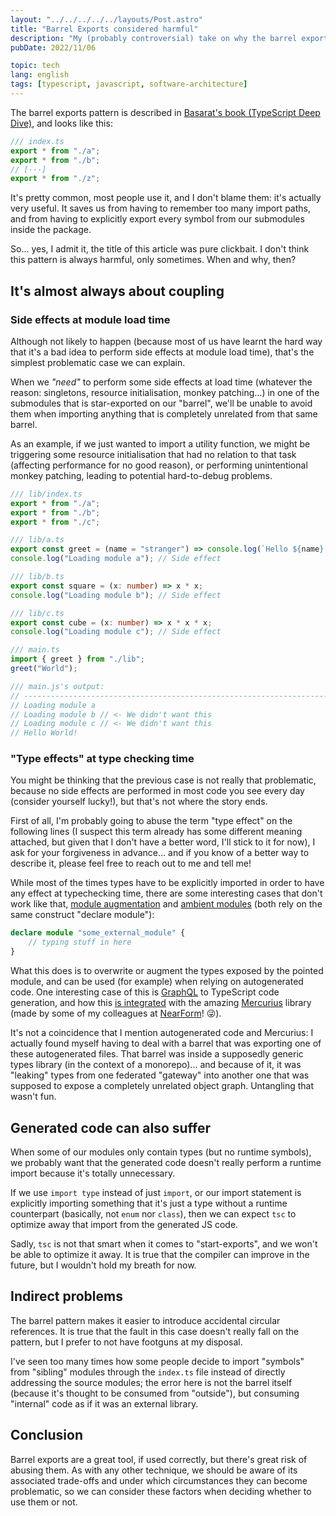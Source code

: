 ```yaml
---
layout: "../../../../../layouts/Post.astro"
title: "Barrel Exports considered harmful"
description: "My (probably controversial) take on why the barrel exports pattern can be harmful."
pubDate: 2022/11/06

topic: tech
lang: english
tags: [typescript, javascript, software-architecture]
---
```


The barrel exports pattern is described in
[Basarat's book (TypeScript Deep Dive)](https://basarat.gitbook.io/typescript/main-1/barrel),
and looks like this:

```typescript
/// index.ts
export * from "./a";
export * from "./b";
// [···]
export * from "./z";
```

It's pretty common, most people use it, and I don't blame them: it's actually
very useful. It saves us from having to remember too many import paths, and from
having to explicitly export every symbol from our submodules inside the package.

So... yes, I admit it, the title of this article was pure clickbait. I don't
think this pattern is always harmful, only sometimes. When and why, then?

## It's almost always about coupling

### Side effects at module load time

Although not likely to happen (because most of us have learnt the hard way that
it's a bad idea to perform side effects at module load time), that's the
simplest problematic case we can explain.

When we _"need"_ to perform some side effects at load time (whatever the reason:
singletons, resource initialisation, monkey patching...) in one of the
submodules that is star-exported on our "barrel", we'll be unable to avoid them
when importing anything that is completely unrelated from that same barrel.

As an example, if we just wanted to import a utility function, we might be
triggering some resource initialisation that had no relation to that task
(affecting performance for no good reason), or performing unintentional monkey
patching, leading to potential hard-to-debug problems.

```typescript
/// lib/index.ts
export * from "./a";
export * from "./b";
export * from "./c";

/// lib/a.ts
export const greet = (name = "stranger") => console.log(`Hello ${name}!`);
console.log("Loading module a"); // Side effect

/// lib/b.ts
export const square = (x: number) => x * x;
console.log("Loading module b"); // Side effect

/// lib/c.ts
export const cube = (x: number) => x * x * x;
console.log("Loading module c"); // Side effect

/// main.ts
import { greet } from "./lib";
greet("World");

/// main.js's output:
// --------------------------------------------------------------------
// Loading module a
// Loading module b // <- We didn't want this
// Loading module c // <- We didn't want this
// Hello World!
```

### "Type effects" at type checking time

You might be thinking that the previous case is not really that problematic,
because no side effects are performed in most code you see every day (consider
yourself lucky!), but that's not where the story ends.

First of all, I'm probably going to abuse the term "type effect" on the
following lines (I suspect this term already has some different meaning attached,
but given that I don't have a better word, I'll stick to it for now), I ask for
your forgiveness in advance... and if you know of a better way to describe it,
please feel free to reach out to me and tell me!

While most of the times types have to be explicitly imported in order to have
any effect at typechecking time, there are some interesting cases that don't
work like that,
[module augmentation](https://isamatov.com/typescript-module-augmentation/)
and [ambient modules](https://isamatov.com/typescript-ambient-module/) (both
rely on the same construct "declare module"):

```typescript
declare module "some_external_module" {
	// typing stuff in here
}
```

What this does is to overwrite or augment the types exposed by the pointed
module, and can be used (for example) when relying on autogenerated code. One
interesting case of this is [GraphQL](https://graphql.org/) to TypeScript code
generation, and how this
[is integrated](https://github.com/mercurius-js/mercurius/blob/master/docs/typescript.md)
with the amazing [Mercurius](https://mercurius.dev) library (made by some of my
colleagues at [NearForm](https://www.nearform.com)! 😜).

It's not a coincidence that I mention autogenerated code and Mercurius: I
actually found myself having to deal with a barrel that was exporting one of these
autogenerated files. That barrel was inside a supposedly generic types library
(in the context of a monorepo)... and because of it, it was "leaking" types from
one federated "gateway" into another one that was supposed to expose a
completely unrelated object graph. Untangling that wasn't fun.

## Generated code can also suffer

When some of our modules only contain types (but no runtime symbols), we
probably want that the generated code doesn't really perform a runtime import
because it's totally unnecessary.

If we use `import type` instead of just `import`, or our import statement is
explicitly importing something that it's just a type without a runtime
counterpart (basically, not `enum` nor `class`), then we can expect `tsc` to
optimize away that import from the generated JS code.

Sadly, `tsc` is not that smart when it comes to "start-exports", and we won't be
able to optimize it away. It is true that the compiler can improve in the
future, but I wouldn't hold my breath for now.

## Indirect problems

The barrel pattern makes it easier to introduce accidental circular references.
It is true that the fault in this case doesn't really fall on the pattern, but
I prefer to not have footguns at my disposal.

I've seen too many times how some people decide to import "symbols" from
"sibling" modules through the `index.ts` file instead of directly addressing the
source modules; the error here is not the barrel itself (because it's thought to
be consumed from "outside"), but consuming "internal" code as if it was an
external library.

## Conclusion

Barrel exports are a great tool, if used correctly, but there's great risk of
abusing them. As with any other technique, we should be aware of its associated
trade-offs and under which circumstances they can become problematic, so we can
consider these factors when deciding whether to use them or not.
